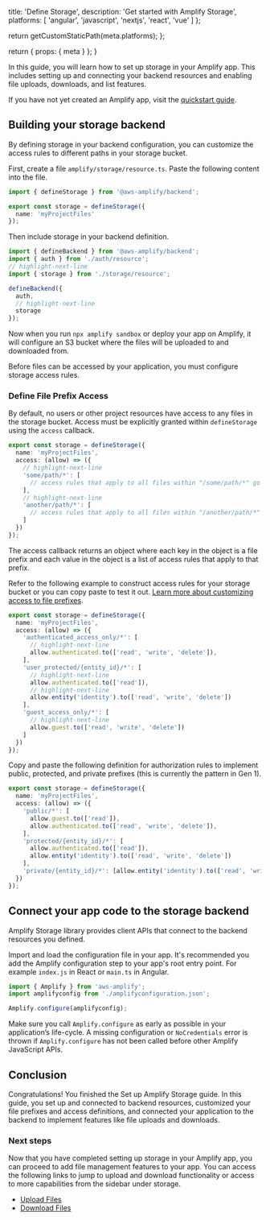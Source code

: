 
  title: 'Define Storage',
  description: 'Get started with Amplify Storage',
  platforms: [
    'angular',
    'javascript',
    'nextjs',
    'react',
    'vue'
  ]
};

  return getCustomStaticPath(meta.platforms);
};

  return {
    props: {
      meta
    }
  };
}

In this guide, you will learn how to set up storage in your Amplify app. This includes setting up and connecting your backend resources and enabling file uploads, downloads, and list features.

If you have not yet created an Amplify app, visit the [quickstart guide](/[platform]/start/quickstart/).

## Building your storage backend

By defining storage in your backend configuration, you can customize the access rules to different paths in your storage bucket.

First, create a file `amplify/storage/resource.ts`. Paste the following content into the file.

```ts title="amplify/storage/resource.ts"
import { defineStorage } from '@aws-amplify/backend';

export const storage = defineStorage({
  name: 'myProjectFiles'
});
```

Then include storage in your backend definition.

```ts title="amplify/backend.ts"
import { defineBackend } from '@aws-amplify/backend';
import { auth } from './auth/resource';
// highlight-next-line
import { storage } from './storage/resource';

defineBackend({
  auth,
  // highlight-next-line
  storage
});
```

Now when you run `npx amplify sandbox` or deploy your app on Amplify, it will configure an S3 bucket where the files will be uploaded to and downloaded from.

Before files can be accessed by your application, you must configure storage access rules.

### Define File Prefix Access

By default, no users or other project resources have access to any files in the storage bucket. Access must be explicitly granted within `defineStorage` using the `access` callback.

```ts title="amplify/storage/resource.ts"
export const storage = defineStorage({
  name: 'myProjectFiles',
  access: (allow) => ({
    // highlight-next-line
    'some/path/*': [
      // access rules that apply to all files within "/some/path/*" go here
    ],
    // highlight-next-line
    'another/path/*': [
      // access rules that apply to all files within "/another/path/*" go here
    ]
  })
});
```

The access callback returns an object where each key in the object is a file prefix and each value in the object is a list of access rules that apply to that prefix. 

Refer to the following example to construct access rules for your storage bucket or you can copy paste to test it out. [Learn more about customizing access to file prefixes](/[platform]/build-a-backend/storage/authorization/).

```ts title="amplify/storage/resource.ts"
export const storage = defineStorage({
  name: 'myProjectFiles',
  access: (allow) => ({
    'authenticated_access_only/*': [
      // highlight-next-line
      allow.authenticated.to(['read', 'write', 'delete']),
    ],
    'user_protected/{entity_id}/*': [
      // highlight-next-line
      allow.authenticated.to(['read']),
      // highlight-next-line
      allow.entity('identity').to(['read', 'write', 'delete'])
    ],
    'guest_access_only/*': [
      // highlight-next-line
      allow.guest.to(['read', 'write', 'delete'])
    ]
  })
});
```
Copy and paste the following definition for authorization rules to implement public, protected, and private prefixes (this is currently the pattern in Gen 1).

```ts title="amplify/storage/resource.ts"
export const storage = defineStorage({
  name: 'myProjectFiles',
  access: (allow) => ({
    'public/*': [
      allow.guest.to(['read']),
      allow.authenticated.to(['read', 'write', 'delete']),
    ],
    'protected/{entity_id}/*': [
      allow.authenticated.to(['read']),
      allow.entity('identity').to(['read', 'write', 'delete'])
    ],
    'private/{entity_id}/*': [allow.entity('identity').to(['read', 'write', 'delete'])]
  })
});
```
## Connect your app code to the storage backend

Amplify Storage library provides client APIs that connect to the backend resources you defined.

Import and load the configuration file in your app. It's recommended you add the Amplify configuration step to your app's root entry point. For example `index.js` in React or `main.ts` in Angular.

```javascript
import { Amplify } from 'aws-amplify';
import amplifyconfig from './amplifyconfiguration.json';

Amplify.configure(amplifyconfig);
```
<Callout warning="true">

Make sure you call `Amplify.configure` as early as possible in your application’s life-cycle. A missing configuration or `NoCredentials` error is thrown if `Amplify.configure` has not been called before other Amplify JavaScript APIs.

</Callout>

## Conclusion

Congratulations! You finished the Set up Amplify Storage guide. In this guide, you set up and connected to backend resources, customized your file prefixes and access definitions, and connected your application to the backend to implement features like file uploads and downloads.

### Next steps

Now that you have completed setting up storage in your Amplify app, you can proceed to add file management features to your app. You can access the following links to jump to upload and download functionality or access to more capabilities from the sidebar under storage.

- [Upload Files](/[platform]/build-a-backend/storage/upload-files/)
- [Download Files](/[platform]/build-a-backend/storage/download-files/)
